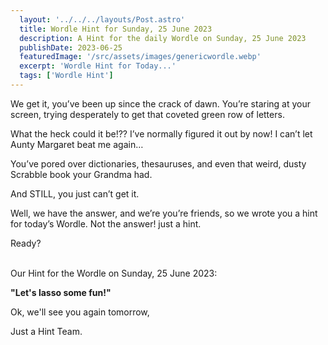 ```yaml
---
  layout: '../../../layouts/Post.astro'
  title: Wordle Hint for Sunday, 25 June 2023
  description: A Hint for the daily Wordle on Sunday, 25 June 2023
  publishDate: 2023-06-25
  featuredImage: '/src/assets/images/genericwordle.webp'
  excerpt: 'Wordle Hint for Today...'
  tags: ['Wordle Hint']
---
```


  We get it, you’ve been up since the crack of dawn. You’re staring at your screen, trying desperately to get that coveted green row of letters. 

  What the heck could it be!??
  I’ve normally figured it out by now!
  I can’t let Aunty Margaret beat me again… 

  You’ve pored over dictionaries, thesauruses, and even that weird, dusty Scrabble book your Grandma had.

  And STILL, you just can’t get it. 

  Well, we have the answer, and we’re you’re friends, so we wrote you a hint for today’s Wordle.
  Not the answer! just a hint. 

  Ready?<br /><br />

  Our Hint for the Wordle on Sunday, 25 June 2023:

  **"Let's lasso some fun!"**

  Ok, we'll see you again tomorrow, 

  Just a Hint Team.
  